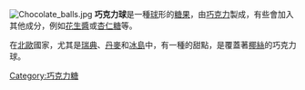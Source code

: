 {{otheruses|other=外號為「巧克力球」或「朱古力波」的日本AV男優|向山裕}}
{{Unreferenced|time=2022-04-11T06:44:43+00:00}}
{{noteTA
|T=zh-cn:巧克力球; zh-tw:巧克力球; zh-hk:朱古力球;
|1=zh-cn:巧克力; zh-tw:巧克力; zh-hk:朱古力;
}}
[[File:Chocolate_balls.jpg|thumb]]
'''巧克力球'''是一種[[球|球]]形的[[糖果|糖果]]，由[[巧克力|巧克力]]製成，有些會加入其他成分，例如[[花生醬|花生醬]]或[[杏仁糖|杏仁糖]]等。

在[[北歐|北歐]]國家，尤其是[[瑞典|瑞典]]、[[丹麥|丹麥]]和[[冰島|冰島]]中，有一種{{link-en|瑞典巧克力球|chokladboll}}的甜點，是覆蓋著[[椰絲|椰絲]]的巧克力球。


{{commonscat|Chocolate balls}}

{{food-stub}}

[[Category:巧克力糖|Category:巧克力糖]]